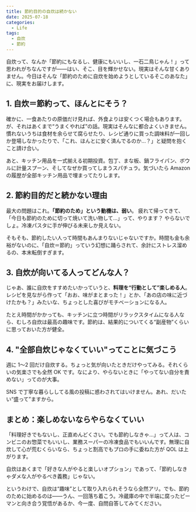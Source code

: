 ```yaml
---
title: 節約目的の自炊は続かない
date: 2025-07-18
categories:
  - Life
tags:
  - 自炊
  - 節約
---
```


自炊って、なんか「節約にもなるし、健康にもいいし、一石二鳥じゃん！」って思われがちなんですが――はい、そこ、目を輝かせない。現実はそんな甘くありません。今日はそんな「節約のために自炊を始めようとしているそこのあなた」に、現実をお届けします。

## 1. 自炊＝節約って、ほんとにそう？

確かに、一食あたりの原価だけ見れば、外食よりは安くつく場合もあります。が、それはあくまで“うまくやれば”の話。現実はそんなに都合よくいきません。慣れないうちは食材を余らせて腐らせたり、レシピ通りに買った調味料が一回しか登場しなかったりで、「これ、ほんとに安く済んでるのか…？」と疑問を抱くこと請け合い。

あと、キッチン用品を一式揃える初期投資。包丁、まな板、鍋フライパン、ボウルに計量スプーン、そしてなぜか買ってしまうスパチュラ。気づいたら Amazon の履歴が全部キッチン用品で埋まってたりします。

## 2. 節約目的だと続かない理由

最大の問題はこれ。**「節約のため」という動機は、弱い**。 疲れて帰ってきて、「今日も節約のために切って焼いて洗い物して…」って、やります？ やらないでしょ。冷凍パスタに手が伸びる未来しか見えない。

そもそも、節約したい人って時間もあんまりないじゃないですか。時間も金も余裕がないのに、「自炊＝節約」っていう幻想に踊らされて、余計にストレス溜めるの、本末転倒すぎます。

## 3. 自炊が向いてる人ってどんな人？

じゃあ、誰に自炊をすすめたいかっていうと、**料理を“行動として”楽しめる人**。レシピを見ながら作って「おお、味がまとまった！」とか、「あの店の味に近づけたかも？」みたいな、ちょっとした喜びがモチベーションになる人。

たとえ時間がかかっても、キッチンに立つ時間がリラックスタイムになる人なら、むしろ自炊は最高の趣味です。節約は、結果的についてくる“副産物”くらいに思っておいた方が健全。

## 4. "全部自炊じゃなくていい"ってことに気づこう

週に 1〜2 回だけ自炊する。ちょっと気が向いたときだけやってみる。それくらいの気楽さでも全然 OK です。なにより、やらないときに「やってない自分を責めない」ってのが大事。

SNS で丁寧な暮らししてる風の投稿に惑わされてはいけません。あれ、だいたい“盛って”ますから。

## まとめ：楽しめないならやらなくていい

「料理好きでもないし、正直めんどくさい。でも節約しなきゃ…」って人は、コンビニのお惣菜でもいいし、業務スーパーの冷凍食品でもいいんです。無理に自炊して心が荒むくらいなら、ちょっと割高でもプロの手に委ねた方が QOL は上がります。

自炊はあくまで「好きな人がやると楽しいオプション」であって、「節約しなきゃダメな人がやるべき義務」じゃない。

というわけで、自炊は“趣味”として取り入れられそうなら全然アリ。でも、節約のために始めるのは――うん、一回落ち着こう。冷蔵庫の中で半端に腐ったピーマンと向き合う覚悟があるか、今一度、自問自答してみてください。
